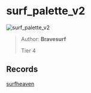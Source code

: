 
# surf_palette_v2

![surf_palette_v2](https://raw.githubusercontent.com/Sayt123/SurfMapPics/Maps-and-bonuses/csgo/surf_palette_v2.jpg)

> Author: **Bravesurf**
>
> Tier 4

## Records

[surfheaven](https://surfheaven.eu/map/surf_palette_v2)
